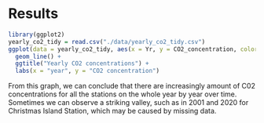 # Results

```r
library(ggplot2)
yearly_co2_tidy = read.csv("./data/yearly_co2_tidy.csv")
ggplot(data = yearly_co2_tidy, aes(x = Yr, y = CO2_concentration, color = station))+
  geom_line() +
  ggtitle("Yearly CO2 concentrations") +
  labs(x = "year", y = "CO2 concentration")
```

From this graph, we can conclude that there are increasingly amount of C02 concentrations for all the stations on the whole year by year over time. Sometimes we can observe a striking valley, such as in 2001 and 2020 for Christmas Island Station, which may be caused by missing data.